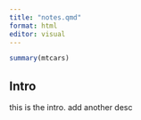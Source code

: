 ```yaml
---
title: "notes.qmd"
format: html
editor: visual
---
```


```r
summary(mtcars)
```

## Intro

this is the intro. add another desc
